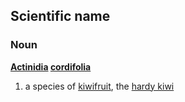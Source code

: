 ==Scientific name==
===Noun===
'''[[Actinidia]] [[cordifolia]]'''

# a species of [[kiwifruit]], the [[hardy kiwi]]